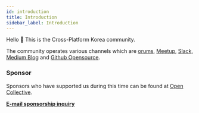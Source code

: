 ```yaml
---
id: introduction
title: Introduction
sidebar_label: Introduction
---
```



<AdFitMobileBanner
  unit="DAN-YpcHf9p49U5ykXi8"
  className="adfit-top-mobile"
/>

Hello 👋 This is the Cross-Platform Korea community.

The community operates various channels which are [orums](https://forums.crossplatformkorea.com), [Meetup](https://www.meetup.com/en-KR/crossplatformkorea), [Slack](https://dooboolab.com/joinCPKorea), [Medium Blog](https://medium.com/crossplatformkorea) and [Github Opensource](https://github.com/crossplatformkorea).

### Sponsor

Sponsors who have supported us during this time can be found at [Open Collective](https://opencollective.com/dooboolab-community).

<strong><a href="mailto:crossplatformkorea@gmail.com">E-mail sponsorship inquiry</a></strong>

<AdFitMobileBanner
  unit="DAN-weLLBNA8C31gpo1t"
  className="adfit-bottom-mobile"
/>
